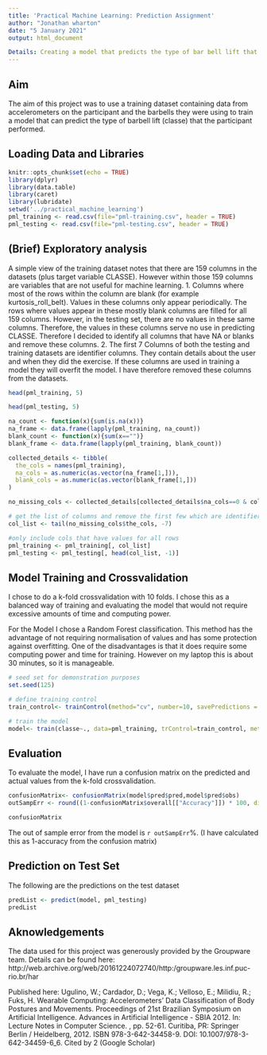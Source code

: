 ```yaml
---
title: 'Practical Machine Learning: Prediction Assignment'
author: "Jonathan wharton"
date: "5 January 2021"
output: html_document

Details: Creating a model that predicts the type of bar bell lift that participants do.
---
```


## Aim
The aim of this project was to use a training dataset containing data from accelerometers on the participant and the barbells they were using to train a model that can predict the type of barbell lift (classe) that the participant performed.

## Loading Data and Libraries

```r
knitr::opts_chunk$set(echo = TRUE)
library(dplyr)
library(data.table)
library(caret)
library(lubridate)
setwd('../practical_machine_learning')
pml_training <- read.csv(file="pml-training.csv", header = TRUE)
pml_testing <- read.csv(file="pml-testing.csv", header = TRUE)
```

## (Brief) Exploratory analysis

A simple view of the training dataset notes that there are 159 columns in the datasets (plus target variable CLASSE).  However within those 159 columns are variables that are not useful for machine learning.
1. Columns where most of the rows within the column are blank (for example kurtosis_roll_belt). Values in these columns only appear periodically.  The rows where values appear in these mostly blank columns are filled for all 159 columns.  However, in the testing set, there are no values in these same columns.  Therefore, the values in these columns serve no use in predicting CLASSE.  Therefore I decided to identify all columns that have NA or blanks and remove these columns.
2. The first 7 Columns of both the testing and training datasets are identifier columns.  They contain details about the user and when they did the exercise.  If these columns are used in training a model they will overfit the model.  I have therefore removed these columns from the datasets.

```r
head(pml_training, 5)
```

```r
head(pml_testing, 5)
```

```r
na_count <- function(x){sum(is.na(x))}
na_frame <- data.frame(lapply(pml_training, na_count))
blank_count <- function(x){sum(x=="")}
blank_frame <- data.frame(lapply(pml_training, blank_count))

collected_details <- tibble(
  the_cols = names(pml_training),
  na_cols = as.numeric(as.vector(na_frame[1,])),
  blank_cols = as.numeric(as.vector(blank_frame[1,]))
)

no_missing_cols <- collected_details[collected_details$na_cols==0 & collected_details$blank_cols==0,]

# get the list of columns and remove the first few which are identifiers
col_list <- tail(no_missing_cols$the_cols, -7)

#only include cols that have values for all rows
pml_training <- pml_training[, col_list]
pml_testing <- pml_testing[, head(col_list, -1)]
```

## Model Training and Crossvalidation
I chose to do a k-fold crossvalidation with 10 folds.
I chose this as a balanced way of training and evaluating the model that would not require excessive amounts of time and computing power.

For the Model I chose a Random Forest classification.  This method has the advantage of not requiring normalisation of values and has some protection against overfitting.  One of the disadvantages is that it does require some computing power and time for training.  However on my laptop this is about 30 minutes, so it is manageable.

```r
# seed set for demonstration purposes
set.seed(125)

# define training control
train_control<- trainControl(method="cv", number=10, savePredictions = TRUE)

# train the model 
model<- train(classe~., data=pml_training, trControl=train_control, method="rf")
```

## Evaluation
To evaluate the model, I have run a confusion matrix on the predicted and actual values from the k-fold crossvalidation.

```r
confusionMatrix<- confusionMatrix(model$pred$pred,model$pred$obs)
outSampErr <- round((1-confusionMatrix$overall[["Accuracy"]]) * 100, digits = 2)

confusionMatrix
```

The out of sample error from the model is `r outSampErr`%.
(I have calculated this as 1-accuracy from the confusion matrix)

## Prediction on Test Set
The following are the predictions on the test dataset

```r
predList <- predict(model, pml_testing)
predList
```

## Aknowledgements

The data used for this project was generously provided by the Groupware team.  Details can be found here:
http://web.archive.org/web/20161224072740/http:/groupware.les.inf.puc-rio.br/har

Published here:
Ugulino, W.; Cardador, D.; Vega, K.; Velloso, E.; Milidiu, R.; Fuks, H. Wearable Computing: Accelerometers' Data Classification of Body Postures and Movements. Proceedings of 21st Brazilian Symposium on Artificial Intelligence. Advances in Artificial Intelligence - SBIA 2012. In: Lecture Notes in Computer Science. , pp. 52-61. Curitiba, PR: Springer Berlin / Heidelberg, 2012. ISBN 978-3-642-34458-9. DOI: 10.1007/978-3-642-34459-6_6.
Cited by 2 (Google Scholar)